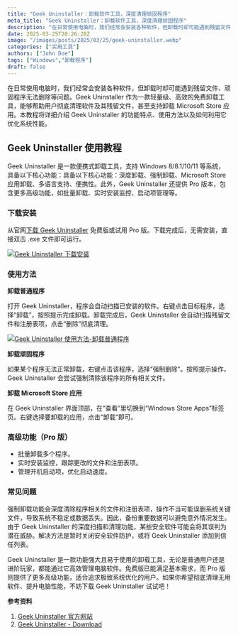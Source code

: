 ```yaml
---
title: "Geek Uninstaller：卸载软件工具，深度清理顽固程序"
meta_title: "Geek Uninstaller：卸载软件工具，深度清理顽固程序"
description: "在日常使用电脑时，我们经常会安装各种软件，但卸载时却可能遇到残留文件、顽固程序无法删除等问题。Geek Uninstaller 作为一款轻量级、高效的免费卸载工具，能够帮助用户彻底清理软件及其残留文件，甚至支持卸载 Microsoft Store 应用。本教程将详细介绍 Geek Uninstaller 的功能特点、使用方法以及如何利用它优化系统性能。"
date: 2025-03-25T20:26:28Z
image: "/images/posts/2025/03/25/geek-uninstaller.webp"
categories: ["实用工具"]
authors: ["John Doe"]
tags: ["Windows","卸载程序"]
draft: false
---
```


在日常使用电脑时，我们经常会安装各种软件，但卸载时却可能遇到残留文件、顽固程序无法删除等问题。Geek Uninstaller 作为一款轻量级、高效的免费卸载工具，能够帮助用户彻底清理软件及其残留文件，甚至支持卸载 Microsoft Store 应用。本教程将详细介绍 Geek Uninstaller 的功能特点、使用方法以及如何利用它优化系统性能。

## Geek Uninstaller 使用教程

Geek Uninstaller 是一款便携式卸载工具，支持 Windows 8/8.1/10/11 等系统，具备以下核心功能：具备以下核心功能：深度卸载、强制卸载、Microsoft Store 应用卸载、多语言支持、便携性。此外，Geek Uninstaller 还提供 Pro 版本，包含更多高级功能，如批量卸载、实时安装监控、启动项管理等。

### 下载安装

从官网[下载 Geek Uninstaller][2] 免费版或试用 Pro 版。下载完成后，无需安装，直接双击 .exe 文件即可运行。

[![Geek Uninstaller 下载安装](/images/posts/2025/03/25/geek-uninstaller-xia-zai-an-zhuang.webp)](/images/posts/2025/03/25/geek-uninstaller-xia-zai-an-zhuang.webp)

### 使用方法

**卸载普通程序**

打开 Geek Uninstaller，程序会自动扫描已安装的软件。右键点击目标程序，选择“卸载”，按照提示完成卸载。卸载完成后，Geek Uninstaller 会自动扫描残留文件和注册表项，点击“删除”彻底清理。

[![Geek Uninstaller 使用方法-卸载普通程序](/images/posts/2025/03/25/geek-uninstaller-shi-yong-fang-fa-xie-zai-pu-tong-cheng-xu.webp)](/images/posts/2025/03/25/geek-uninstaller-shi-yong-fang-fa-xie-zai-pu-tong-cheng-xu.webp)

**卸载顽固程序**

如果某个程序无法正常卸载，右键点击该程序，选择“强制删除”。按照提示操作，Geek Uninstaller 会尝试强制清除该程序的所有相关文件。

**卸载 Microsoft Store 应用**

在 Geek Uninstaller 界面顶部，在“查看”里切换到“Windows Store Apps”标签页。右键选择要卸载的应用，点击“卸载”即可。

### 高级功能（Pro 版）

- 批量卸载多个程序。
- 实时安装监控，跟踪更改的文件和注册表项。
- 管理开机启动项，优化启动速度。

### 常见问题

<Accordion client:load title="为什么在使用强制卸载功能前，需要备份重要数据？">
强制卸载功能会深度清除程序相关的文件和注册表项，操作不当可能误删系统关键文件，导致系统不稳定或数据丢失。因此，备份重要数据可以避免意外情况发生。
</Accordion>
<Accordion client:load title="为什么某些安全软件会误报 Geek Uninstaller？如何解决？">
由于 Geek Uninstaller 的深度扫描和清理功能，某些安全软件可能会将其误判为潜在威胁。解决方法是暂时关闭安全软件防护，或将 Geek Uninstaller 添加到信任列表。
</Accordion>

Geek Uninstaller 是一款功能强大且易于使用的卸载工具，无论是普通用户还是进阶玩家，都能通过它高效管理电脑软件。免费版已能满足基本需求，而 Pro 版则提供了更多高级功能，适合追求极致系统优化的用户。如果你希望彻底清理无用软件、提升电脑性能，不妨下载 Geek Uninstaller 试试吧！

**参考资料**

1. [Geek Uninstaller 官方网站][1]
2. [Geek Uninstaller - Download][2]

[1]: https://geekuninstaller.com/
[2]: https://geekuninstaller.com/download